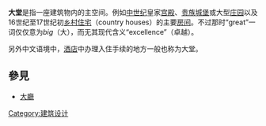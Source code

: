 {{Otheruses|other=俗稱「大堂」的澳門主教座堂|澳門主教座堂}}
{{about|建筑内一种空间|澳门一个堂区|大堂区}}
'''大堂'''是指一座建筑物内的主空间。例如[[中世纪|中世纪]]皇家[[宫殿|宫殿]]、[[贵族|贵族]][[城堡|城堡]]或大型[[庄园|庄园]]以及16世纪至17世纪初[[英国乡村住宅|乡村住宅]]（country houses）的主要[[房间|房间]]。不过那时“great”一词仅仅意为''big''（大），而无其现代含义“excellence”（卓越）。

另外中文语境中，[[酒店|酒店]]中办理入住手续的地方一般也称为大堂。

== 參見 ==
* [[大廳|大廳]]

[[Category:建筑设计|Category:建筑设计]]